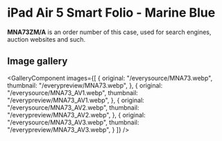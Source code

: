 
# iPad Air 5 Smart Folio - Marine Blue

<Callout type='info' emoji='👉🏻'>**MNA73ZM/A** is an order number of this case, used for search engines, auction websites and such.</Callout>

## Image gallery

<GalleryComponent
    images={[
      {
        original: "/everysource/MNA73.webp",
        thumbnail: "/everypreview/MNA73.webp",
      },
      {
        original: "/everysource/MNA73_AV1.webp",
        thumbnail: "/everypreview/MNA73_AV1.webp",
      },
      {
        original: "/everysource/MNA73_AV2.webp",
        thumbnail: "/everypreview/MNA73_AV2.webp",
      },
      {
        original: "/everysource/MNA73_AV3.webp",
        thumbnail: "/everypreview/MNA73_AV3.webp",
      }
    ]}
  />
